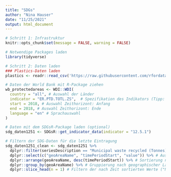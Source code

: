 ```yaml
---
title: "SDGs"
author: "Nina Hauser"
date: "11/25/2021"
output: html_document
---
```


```r
# Schritt 1: Infrastruktur
knitr::opts_chunk$set(message = FALSE, warning = FALSE)

# Notwendige Packages laden
library(tidyverse)
```

```r
# Schritt 2: Daten laden
### Plastics-Daten laden
plastics <- readr::read_csv('https://raw.githubusercontent.com/rfordatascience/tidytuesday/master/data/2021/2021-01-26/plastics.csv')

# Daten der World Bank mit R-Package ziehen
wb_protectedareas <- WDI::WDI(
  country = "all", # Auswahl der Länder
  indicator = "ER.PTD.TOTL.ZS",  # Spezifikation des Indikators (Tipp: siehe Link in der Datenbank)
  start = 2018, # Auswahl Zeithorizont: Anfang
  end = 2018, # Auswahl Zeithorizont: Ende
  language = "en" # Sprachauswahl
) 

# Daten mit dem SDGsR-Package laden (optional)
sdg_daten1251 <- SDGsR::get_indicator_data(indicator = "12.5.1")
```

```r
# Filtern der SDG-Daten für die letzte Eintragung
sdg_daten1251_clean <- sdg_daten1251 %>%
  dplyr::filter(seriesDescription == "Municipal waste recycled (Tonnes)") %>%
  dplyr::select(c("geoAreaName", "timePeriodStart", "value")) %>% # Auswahl relevanter Spalten
  dplyr::arrange(geoAreaName, desc(timePeriodStart)) %>% # Sortierung nach geographischer Lage und Erhebungszeitraum
  dplyr::group_by(geoAreaName) %>% # Gruppierung nach geographischer Lage
  dplyr::slice_head(n = 1) # Filtern der nach Zeit sortierten Werte ("Nimm den ersten"), sodass der aktuellste Wert pro geographischer Lage erhalten bleibt
```

